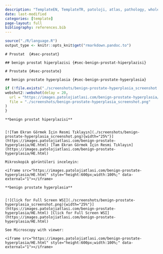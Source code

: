 ```yaml
---
description: "TemplateEN, TemplateTR, patoloji, atlas, pathology, whole slide image templateTR"
date: last-modified
categories: [template]
page-layout: full
bibliography: references.bib
---
```


```r

source("./R/language.R")
output_type <- knitr::opts_knit$get("rmarkdown.pandoc.to")

```

```asis
# Prostat  {#sec-prostat} 

## benign prostat hiperplazisi {#sec-benign-prostat-hiperplazisi} 

```

```asis
# Prostate {#sec-prostate} 

## benign prostate hyperplasia {#sec-benign-prostate-hyperplasia} 

```

```r
if (!file.exists("./screenshots/benign-prostate-hyperplasia_screenshot.png")) {
webshot2::webshot(delay = 20,
  url = "https://images.patolojiatlasi.com/benign-prostate-hyperplasia/HE.html",
  file = "./screenshots/benign-prostate-hyperplasia_screenshot.png"
)
}
```

```asis

**benign prostat hiperplazisi**


[![Tam Ekran Görmek İçin Resmi Tıklayın](./screenshots/benign-prostate-hyperplasia_screenshot.png){width="25%"}](https://images.patolojiatlasi.com/benign-prostate-hyperplasia/HE.html) [Tam Ekran Görmek İçin Resmi Tıklayın](https://images.patolojiatlasi.com/benign-prostate-hyperplasia/HE.html)

```


```asis

Mikroskopik görüntüleri inceleyin:

<iframe src="https://images.patolojiatlasi.com/benign-prostate-hyperplasia/HE.html" style="height:600px;width:100%;" data-external="1"></iframe>

```

```asis

**benign prostate hyperplasia**


[![Click for Full Screen WSI](./screenshots/benign-prostate-hyperplasia_screenshot.png){width="25%"}](https://images.patolojiatlasi.com/benign-prostate-hyperplasia/HE.html) [Click for Full Screen WSI](https://images.patolojiatlasi.com/benign-prostate-hyperplasia/HE.html)

```

```asis

See Microscopy with viewer: 

<iframe src="https://images.patolojiatlasi.com/benign-prostate-hyperplasia/HE.html" style="height:600px;width:100%;" data-external="1"></iframe>

```
